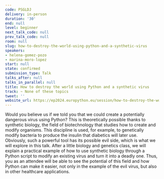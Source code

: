 ```yaml
---
code: PSGLDJ
delivery: in-person
duration: '30'
end: null
level: beginner
next_talk_code: null
prev_talk_code: null
room: null
slug: how-to-destroy-the-world-using-python-and-a-synthetic-virus
speakers:
- helena-gomez-pozo
- marina-moro-lopez
start: null
state: confirmed
submission_type: Talk
talks_after: null
talks_in_parallel: null
title: How to destroy the world using Python and a synthetic virus
track: ~ None of these topics
tweet: ''
website_url: https://ep2024.europython.eu/session/how-to-destroy-the-world-using-python-and-a-synthetic-virus
---
```


Would you believe us if we told you that we could create a potentially dangerous virus using Python? This is theoretically possible thanks to synthetic biology, the field of biotechnology that studies how to create and modify organisms. This discipline is used, for example, to genetically modify bacteria to produce the insulin that diabetics will later use. Obviously, such a powerful tool has its possible evil side, which is what we will explore in this talk. After a little biology and genetics class, we will explain a practical example of how to use synthetic biology through a Python script to modify an existing virus and turn it into a deadly one. Thus, you as an attendee will be able to see the potential of this field and how Python can make it easier, not only in the example of the evil virus, but also in other healthcare applications.

